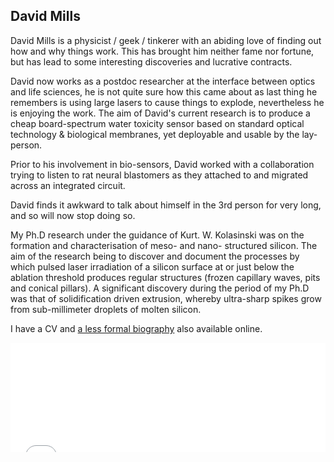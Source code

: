 == David Mills  ==

David Mills is a physicist / geek / tinkerer with an abiding love of finding out how and why things work. This has brought him neither fame nor fortune, but has lead to some interesting discoveries and lucrative contracts. 

David now works as a postdoc researcher at the interface between optics and life sciences, he is not quite sure how this came about as last thing he remembers is using large lasers to cause things to explode, nevertheless he is enjoying the work. The aim of David's current research is to produce a cheap board-spectrum water toxicity sensor based on standard optical technology &amp; biological membranes, yet deployable and usable by the lay-person. 

Prior to his involvement in bio-sensors, David worked with a collaboration trying to listen to rat neural blastomers as they attached to and migrated across an integrated circuit. 

David finds it awkward to talk about himself in the 3rd person for very long, and so will now stop doing so. 

My Ph.D research under the guidance of Kurt. W. Kolasinski was on the formation and characterisation of meso- and nano- structured silicon. The aim of the research being to discover and document the processes by which pulsed laser irradiation of a silicon surface at or just below the ablation threshold produces regular structures (frozen capillary waves, pits and conical pillars). A significant discovery during the period of my Ph.D was that of solidification driven extrusion, whereby ultra-sharp spikes grow from sub-millimeter droplets of molten silicon. 

I have a CV and [[Bio2|a less formal biography]] also available online. 

<html>
<iframe src="/cgi-bin/email.cgi" width="100%" height="175px" frameborder="0">
  <p>Your browser does not seem to support iframes.  Go to http://www.george-smart.co.uk/cgi-bin/email.cgi and fill out the capcha. Sorry.</p>
</iframe>
</html>